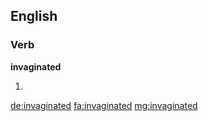 ==English==

===Verb===
'''invaginated'''

# {{past of|invaginate}}

[[de:invaginated]]
[[fa:invaginated]]
[[mg:invaginated]]